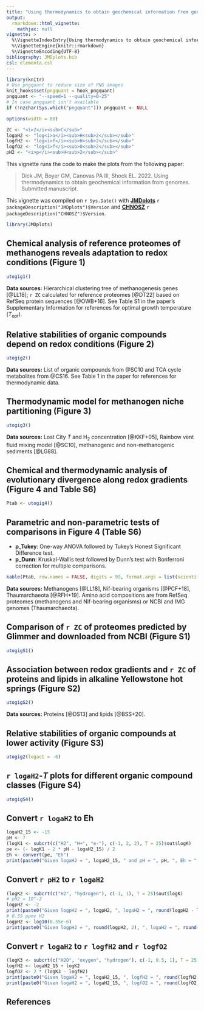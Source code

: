 ```yaml
---
title: "Using thermodynamics to obtain geochemical information from genomes (2022)"
output: 
  rmarkdown::html_vignette:
    mathjax: null
vignette: >
  %\VignetteIndexEntry{Using thermodynamics to obtain geochemical information from genomes (2022)}
  %\VignetteEngine{knitr::rmarkdown}
  %\VignetteEncoding{UTF-8}
bibliography: JMDplots.bib
csl: elementa.csl
---
```


<style>
/* https://gomakethings.com/how-to-break-an-image-out-of-its-parent-container-with-css/ */
@media (min-width: 700px) {
  .full-width {
    left: 50%;
    margin-left: -50vw;
    margin-right: -50vw;
    max-width: 100vw;
    position: relative;
    right: 50%;
    width: 100vw;
  }
}
@media (min-width: 900px) {
  .full-width {
    left: 50vw; /* fallback if needed */
    left: calc(50vw - 100px);
    width: 900px;
    position: relative;
  }
}
</style>

```r
library(knitr)
# Use pngquant to reduce size of PNG images
knit_hooks$set(pngquant = hook_pngquant)
pngquant <- "--speed=1 --quality=0-25"
# In case pngquant isn't available
if (!nzchar(Sys.which("pngquant"))) pngquant <- NULL 
```

```r
options(width = 80)
```

```r
ZC <- "<i>Z</i><sub>C</sub>"
logaH2 <- "log<i>a</i><sub>H<sub>2</sub></sub>"
logfH2 <- "log<i>f</i><sub>H<sub>2</sub></sub>"
logfO2 <- "log<i>f</i><sub>O<sub>2</sub></sub>"
pH2 <- "<i>p</i><sub>H<sub>2</sub></sub>"
```

This vignette runs the code to make the plots from the following paper:

> Dick JM, Boyer GM, Canovas PA III, Shock EL. 2022. Using thermodynamics to obtain geochemical information from genomes. Submitted manuscript.

This vignette was compiled on `r Sys.Date()` with **[JMDplots](https://github.com/jedick/JMDplots)** `r packageDescription("JMDplots")$Version` and **[CHNOSZ](http://chnosz.net)** `r packageDescription("CHNOSZ")$Version`.

```r
library(JMDplots)
```

## Chemical analysis of reference proteomes of methanogens reveals adaptation to redox conditions (Figure 1)
```r
utogig1()
```

**Data sources:** Hierarchical clustering tree of methanogenesis genes [@LL18]; `r ZC` calculated for reference proteomes [@DT22] based on RefSeq protein sequences [@OWB+16]. See Table S1 in the paper's Supplementary Information for references for optimal growth temperature (*T*~opt~).

## Relative stabilities of organic compounds depend on redox conditions (Figure 2)
```r
utogig2()
```

**Data sources:** List of organic compounds from @SC10 and TCA cycle metabolites from @CS16. See Table 1 in the paper for references for thermodynamic data.

## Thermodynamic model for methanogen niche partitioning (Figure 3)
```r
utogig3()
```

**Data sources:** Lost City *T* and H~2~ concentration [@KKF+05], Rainbow vent fluid mixing model [@SC10], methanogenic and non-methanogenic sediments [@LG88].

## Chemical and thermodynamic analysis of evolutionary divergence along redox gradients (Figure 4 and Table S6)
```r
Ptab <- utogig4()
```

## Parametric and non-parametric tests of comparisons in Figure 4 (Table S6)
- **p_Tukey**: One-way ANOVA followed by Tukey's Honest Significant Difference test.
- **p_Dunn**: Kruskal-Wallis test followed by Dunn's test with Bonferroni correction for multiple comparisons.
```r
kable(Ptab, row.names = FALSE, digits = 99, format.args = list(scientific = TRUE))
```

**Data sources:** Methanogens [@LL18], Nif-bearing organisms [@PCF+18], Thaumarchaeota [@RFH+19]. Amino acid compositions are from RefSeq proteomes (methanogens and Nif-bearing organisms) or NCBI and IMG genomes (Thaumarchaeota).

## Comparison of `r ZC` of proteomes predicted by Glimmer and downloaded from NCBI (Figure S1)
```r
utogigS1()
```

## Association between redox gradients and `r ZC` of proteins and lipids in alkaline Yellowstone hot springs (Figure S2)
```r
utogigS2()
```

**Data sources:** Proteins [@DS13] and lipids [@BSS+20].

## Relative stabilities of organic compounds at lower activity (Figure S3)
```r
utogig2(logact = -6)
```

## `r logaH2`-*T* plots for different organic compound classes (Figure S4)
```r
utogigS4()
```

## Convert `r logaH2` to Eh
```r
logaH2_15 <- -15
pH <- 7
(logK1 <- subcrt(c("H2", "H+", "e-"), c(-1, 2, 2), T = 25)$out$logK)
pe <- (- logK1 - 2 * pH - logaH2_15) / 2
Eh <- convert(pe, "Eh")
print(paste0("Given logaH2 = ", logaH2_15, " and pH = ", pH, ", Eh = ", round(1000 * Eh), " mV at equilibrium"))
```

## Convert `r pH2` to `r logaH2`
```r
(logK2 <- subcrt(c("H2", "hydrogen"), c(-1, 1), T = 25)$out$logK)
# pH2 = 10^-2
logpH2 <- -2
print(paste0("Given logpH2 = ", logpH2, ", logaH2 = ", round(logpH2 - logK2, 1), " at equilibrium"))
# 0.55 ppmv H2
logpH2 <- log10(0.55e-6)
print(paste0("Given logpH2 = ", round(logpH2, 2), ", logaH2 = ", round(logpH2 - logK2, 1), " at equilibrium"))
```

## Convert `r logaH2` to `r logfH2` and `r logfO2`
```r
(logK3 <- subcrt(c("H2O", "oxygen", "hydrogen"), c(-1, 0.5, 1), T = 25)$out$logK)
logfH2 <- logaH2_15 + logK2
logfO2 <- 2 * (logK3 - logfH2)
print(paste0("Given logaH2 = ", logaH2_15, ", logfH2 = ", round(logfH2, 1), " at equilibrium"))
print(paste0("Given logaH2 = ", logaH2_15, ", logfO2 = ", round(logfO2, 1), " at equilibrium"))
```

## References
